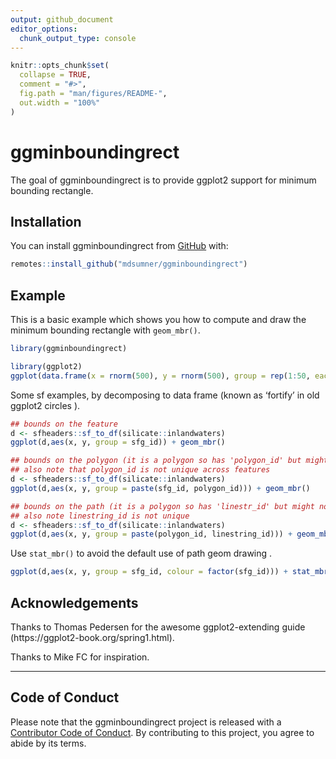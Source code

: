 ---
output: github_document
editor_options: 
  chunk_output_type: console
---

<!-- README.md is generated from README.Rmd. Please edit that file -->

```{r, include = FALSE}
knitr::opts_chunk$set(
  collapse = TRUE,
  comment = "#>",
  fig.path = "man/figures/README-",
  out.width = "100%"
)
```

# ggminboundingrect

<!-- badges: start -->
<!-- badges: end -->

The goal of ggminboundingrect is to provide ggplot2 support for minimum bounding rectangle. 


## Installation

You can install ggminboundingrect from [GitHub](https://github.com/mdsumner/ggminboundingrect) with:

``` r
remotes::install_github("mdsumner/ggminboundingrect")
```

## Example

This is a basic example which shows you how to compute and draw the minimum bounding rectangle with `geom_mbr()`. 

```{r example}
library(ggminboundingrect)

library(ggplot2)
ggplot(data.frame(x = rnorm(500), y = rnorm(500), group = rep(1:50, each = 10)), aes(x, y, group = group))  + geom_mbr()

```



Some sf examples, by decomposing to data frame (known as 'fortify' in old ggplot2 circles ). 

```{r sf-mbr}
## bounds on the feature
d <- sfheaders::sf_to_df(silicate::inlandwaters)
ggplot(d,aes(x, y, group = sfg_id)) + geom_mbr()

## bounds on the polygon (it is a polygon so has 'polygon_id' but might not so consider 'sfg_id')
## also note that polygon_id is not unique across features
d <- sfheaders::sf_to_df(silicate::inlandwaters)
ggplot(d,aes(x, y, group = paste(sfg_id, polygon_id))) + geom_mbr()

## bounds on the path (it is a polygon so has 'linestr_id' but might not so consider 'sfg_id' or multipoint_id etc)
## also note linestring_id is not unique
d <- sfheaders::sf_to_df(silicate::inlandwaters)
ggplot(d,aes(x, y, group = paste(polygon_id, linestring_id))) + geom_mbr()

```

Use `stat_mbr()` to avoid the default use of path geom drawing . 

```{r stat}
ggplot(d,aes(x, y, group = sfg_id, colour = factor(sfg_id))) + stat_mbr(geom = "point") + coord_equal()


```


## Acknowledgements

Thanks to Thomas Pedersen for the awesome ggplot2-extending guide (https://ggplot2-book.org/spring1.html). 

Thanks to Mike FC for inspiration. 


---

## Code of Conduct

Please note that the ggminboundingrect project is released with a [Contributor Code of Conduct](https://contributor-covenant.org/version/2/0/CODE_OF_CONDUCT.html). By contributing to this project, you agree to abide by its terms.
